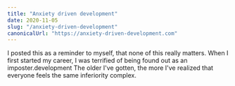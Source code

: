 ```yaml
---
title: "Anxiety driven development"
date: 2020-11-05
slug: "/anxiety-driven-development"
canonicalUrl: "https://anxiety-driven-development.com"
---
```


I posted this as a reminder to myself, that none of this really matters. When I first started my career, I was terrified of being found out as an imposter.development
The older I've gotten, the more I've realized that everyone feels the same inferiority complex.